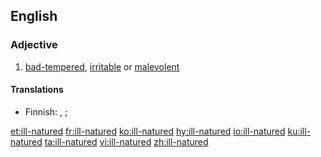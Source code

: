 ==English==

===Adjective===
{{en-adj}}

# [[bad-tempered]], [[irritable]] or [[malevolent]]

====Translations====
{{trans-top|irritable or malevolent}}
* Finnish: {{t|fi|äkeäluontoinen}}, {{t|fi|pahansisuinen}} {{qualifier|bad-tempered}}; {{t+|fi|pahantahtoinen}} {{qualifier|malevolent}}
{{trans-mid}}
{{trans-bottom}}

[[et:ill-natured]]
[[fr:ill-natured]]
[[ko:ill-natured]]
[[hy:ill-natured]]
[[io:ill-natured]]
[[ku:ill-natured]]
[[ta:ill-natured]]
[[vi:ill-natured]]
[[zh:ill-natured]]